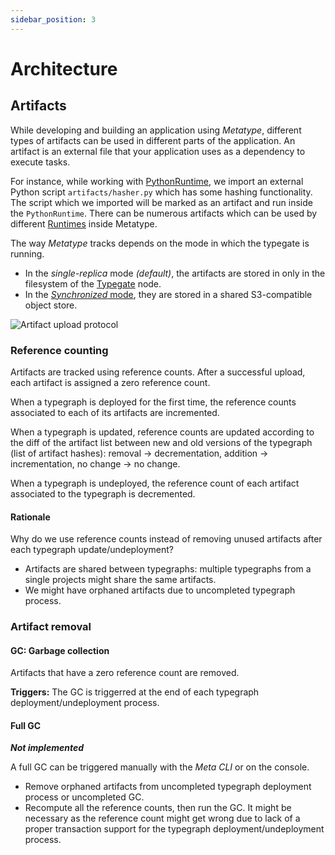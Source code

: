 ```yaml
---
sidebar_position: 3
---
```


# Architecture


## Artifacts

While developing and building an application using _Metatype_, different types of artifacts can be used in different parts of the application.
An artifact is an external file that your application uses as a dependency to execute tasks.

For instance, while working with [PythonRuntime](/docs/reference/runtimes/python), we import an external Python script `artifacts/hasher.py` which has some hashing functionality.
The script which we imported will be marked as an artifact and run inside the `PythonRuntime`.
There can be numerous artifacts which can be used by different [Runtimes](/docs/reference/runtimes) inside Metatype. 

The way _Metatype_ tracks depends on the mode in which the typegate is running.
- In the _single-replica_ mode _(default)_, the artifacts are stored in only in the filesystem of the [Typegate](/docs/reference/typegate) node.
- In the [_Synchronized_ mode](/docs/reference/typegate/synchronization), they are stored in a shared S3-compatible object store. 

<div className="text-center md:float-right p-8">

![Artifact upload protocol](../../../../docs/workflows/artifact_upload_protocol.drawio.svg "Artifact upload protocol")

</div>



### Reference counting

Artifacts are tracked using reference counts. After a successful upload, each artifact is assigned a zero reference count.

When a typegraph is deployed for the first time, the reference counts associated
to each of its artifacts are incremented.

When a typegraph is updated, reference counts are updated according to the diff
of the artifact list between new and old versions of the typegraph (list
of artifact hashes): removal &rarr; decrementation, addition &rarr; incrementation, no
change &rarr; no change.

When a typegraph is undeployed, the reference count of each artifact associated
to the typegraph is decremented.

#### Rationale

Why do we use reference counts instead of removing unused artifacts after each
typegraph update/undeployment?

- Artifacts are shared between typegraphs: multiple typegraphs from a single
  projects might share the same artifacts.
- We might have orphaned artifacts due to uncompleted typegraph process.

### Artifact removal

#### GC: Garbage collection

Artifacts that have a zero reference count are removed.

**Triggers:** The GC is triggerred at the end of each typegraph
deployment/undeployment process.

#### Full GC

**_Not implemented_**
<!-- MET-498 -->

A full GC can be triggered manually with the _Meta CLI_ or on the console.
- Remove orphaned artifacts from uncompleted typegraph deployment process or uncompleted GC.
- Recompute all the reference counts, then run the GC.
It might be necessary as the reference count might get wrong due to lack of a
proper transaction support for the typegraph deployment/undeployment process.
